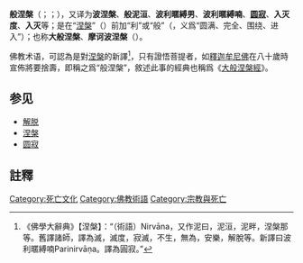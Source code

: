 {{expand english|Parinirvana}}
{{not|涅槃}}
{{佛教}}

'''般涅槃'''（{{lang-pi|परिनिब्बान|pari-nibbāna}}；{{lang-sa|परनिर्वाण|paranirvāṇa}}；{{bo|མྱང་འདས}}），又译为'''波涅槃'''、'''般泥洹'''、'''波利暱縛男'''、'''波利暱縛喃'''、'''[[圆寂|圆寂]]'''、'''入灭度'''、'''入灭'''等；是在“[[涅槃|涅槃]]”（{{lang-sa|Nirvāṇa}}）前加“{{zy|般|bō}}利”或“般”（{{IAST|pari}}，义爲“圆满、完全、围绕、进入”）；也称'''大般涅槃'''、'''摩诃波涅槃'''（{{lang-sa|Mahāparinirvāṇa}}）。

佛教术语，可認為是對[[涅槃|涅槃]]的新譯<ref>《佛學大辭典》【涅槃】：“（術語）Nirvāna，又作泥曰，泥洹，泥畔，涅槃那等。舊譯諸師，譯為滅，滅度，寂滅，不生，無為，安樂，解脫等。新譯曰波利暱縛喃Parinirvāṇa。譯為圓寂。”</ref>，只有證悟菩提者，如[[釋迦牟尼佛|釋迦牟尼佛]]在八十歲時宣佈將要捨壽，即稱之爲“般涅槃”，敘述此事的經典也稱爲《[[大般涅槃經|大般涅槃經]]》。

==参见==
*[[解脱|解脱]]
*[[涅槃|涅槃]]
*[[圆寂|圆寂]]

==註釋==
{{reflist}}

{{佛教小作品}}
{{Portal|死亡}}
{{Death and related topics}}
[[Category:死亡文化|Category:死亡文化]]
[[Category:佛教術語|Category:佛教術語]]
[[Category:宗教與死亡|Category:宗教與死亡]]